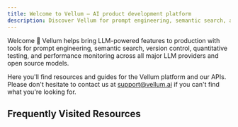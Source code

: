 ```yaml
---
title: Welcome to Vellum – AI product development platform
description: Discover Vellum for prompt engineering, semantic search, and more. Get resources and support for all major LLM providers.
---
```


Welcome 👋 Vellum helps bring LLM-powered features to production with tools for prompt engineering,
semantic search, version control, quantitative testing, and performance monitoring across
all major LLM providers and open source models.

Here you'll find resources and guides for the Vellum platform and our APIs. Please don't hesitate to contact
us at support@vellum.ai if you can't find what you're looking for.

## Frequently Visited Resources

<Cards>
  <Card
    title="Vellum API Reference"
    icon="fa-solid fa-code"
    href="/api-reference/overview/getting-started"
  />
  <Card
    title="Discord Server"
    icon="fa-brands fa-discord"
    href="https://discord.gg/6NqSBUxF78"
  />
  <Card
    title="Status Page"
    icon="fa-solid fa-signal"
    href="https://status.vellum.ai"
  />
  <Card
    title="Prompt Engineering Tips"
    icon="fa-solid fa-lightbulb"
    href="https://learnprompting.org"
  />
</Cards>
